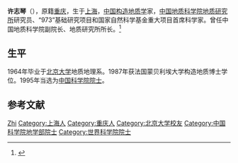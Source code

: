 {{Infobox person
| 姓名     = 许志琴
| 图像     = 
| 图像替代 = 
| 图像说明 = 
| 出生日期 = 1941年8月14日
| 出生地   = [[上海|上海]]
| 死亡日期 = <!-- {{Death date and age|YYYY|MM|DD|YYYY|MM|DD}}（死亡在前，出生在后） -->
| 死亡地   = 
| 国籍     = {{PRC}}
| 籍贯     = 
| 别名     = 
| 知名于   = 
| 职业     = [[构造地质学|构造地质学]]家
| 母校     = [[北京大学|北京大学]]
}}

'''许志琴'''（{{bd|1941年|8月14日||}}），原籍[[重庆|重庆]]，生于[[上海|上海]]，[[中华人民共和国|中国]][[构造地质学|构造地质学]]家，[[中国地质科学院地质研究所|中国地质科学院地质研究所]]研究员、“973”基础研究项目和国家自然科学基金重大项目首席科学家。曾任中国地质科学院副院长、地质研究所所长。<ref>{{Cite web |url=http://sourcedb.cas.cn/sourcedb_ad_cas/zw2/ysxx/dxb/ |title=中国科学院学部与院士·院士信息·地学部·许志琴 |access-date=2012-03-28 |archive-date=2012-04-26 |archive-url=https://web.archive.org/web/20120426134225/http://sourcedb.cas.cn/sourcedb_ad_cas/zw2/ysxx/dxb/ |dead-url=yes }}</ref>

== 生平 ==
1964年毕业于[[北京大学|北京大学]]地质地理系。1987年获法国蒙贝利埃大学构造地质博士学位。1995年当选为[[中国科学院院士|中国科学院院士]]。

== 参考文献 ==
{{reflist}}

{{中国科学家小作品}}
{{中国科学院地学部院士}}
{{南京大学}}

{{Authority control}}
{{DEFAULTSORT:Xu许}}
[[Category:许姓|Zhi]]
[[Category:上海人|Category:上海人]]
[[Category:重庆人|Category:重庆人]]
[[Category:北京大学校友|Category:北京大学校友]]
[[Category:中国科学院地学部院士|Category:中国科学院地学部院士]]
[[Category:世界科学院院士|Category:世界科学院院士]]